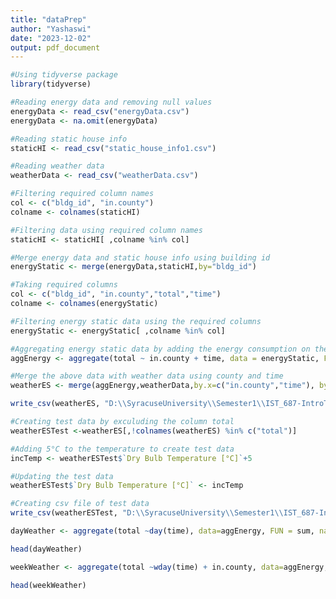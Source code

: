 ```yaml
---
title: "dataPrep"
author: "Yashaswi"
date: "2023-12-02"
output: pdf_document
---
```


```r
#Using tidyverse package
library(tidyverse)
```


```r
#Reading energy data and removing null values
energyData <- read_csv("energyData.csv")
energyData <- na.omit(energyData)
```

```r
#Reading static house info
staticHI <- read_csv("static_house_info1.csv")
```

```r
#Reading weather data
weatherData <- read_csv("weatherData.csv")
```
```r
#Filtering required column names
col <- c("bldg_id", "in.county")
colname <- colnames(staticHI)
```


```r
#Filtering data using required column names
staticHI <- staticHI[ ,colname %in% col]
```

```r
#Merge energy data and static house info using building id
energyStatic <- merge(energyData,staticHI,by="bldg_id")
```

```r
#Taking required columns
col <- c("bldg_id", "in.county","total","time")
colname <- colnames(energyStatic)
```


```r
#Filtering energy static data using the required columns
energyStatic <- energyStatic[ ,colname %in% col]
```


```r
#Aggregating energy static data by adding the energy consumption on the basis of county and time
aggEnergy <- aggregate(total ~ in.county + time, data = energyStatic, FUN = sum, na.rm = TRUE)
```


```r
#Merge the above data with weather data using county and time
weatherES <- merge(aggEnergy,weatherData,by.x=c("in.county","time"), by.y = c("county_id","date_time"), all.x = TRUE)
```

```r
write_csv(weatherES, "D:\\SyracuseUniversity\\Semester1\\IST_687-IntroToDataScience\\IST687-FinalProject\\weatherES.csv")
```

```r
#Creating test data by exculuding the column total
weatherESTest <-weatherES[,!colnames(weatherES) %in% c("total")]
```

```r
#Adding 5°C to the temperature to create test data
incTemp <- weatherESTest$`Dry Bulb Temperature [°C]`+5
```

```r
#Updating the test data
weatherESTest$`Dry Bulb Temperature [°C]` <- incTemp
```

```r

#Creating csv file of test data
write_csv(weatherESTest, "D:\\SyracuseUniversity\\Semester1\\IST_687-IntroToDataScience\\IST687-FinalProject\\weatherESTest.csv")
```


```r
dayWeather <- aggregate(total ~day(time), data=aggEnergy, FUN = sum, na.rm = TRUE)
```

```r
head(dayWeather)
```


```r
weekWeather <- aggregate(total ~wday(time) + in.county, data=aggEnergy, FUN = sum, na.rm = TRUE)
```

```r
head(weekWeather)
```

